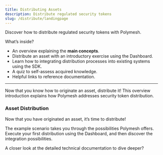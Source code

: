 ```yaml
---
title: Distributing Assets
description: Distribute regulated security tokens
slug: /distribute/landingpage
---
```



Discover how to distribute regulated security tokens with Polymesh.

What’s inside?
* An overview explaining the **main concepts**.
* Distribute an asset with an introductory exercise using the Dashboard.
* Learn how to integrating distribution processes into existing systems using the SDK.
* A quiz to self-assess acquired knowledge.
* Helpful links to reference documentation.


***

<OverviewBox title="Overview: Distributing assets with Polymesh" linkHref="/distribute/introduction" linkText="Overview" imgSrc="/illu-p-screen.svg">

Now that you know how to originate an asset, distribute it! This overview introduction explains how Polymesh addresses security token distribution.
</OverviewBox>

<h3>Asset Distribution</h3>
Now that you have originated an asset, it’s time to distribute!

The example scenario takes you through the possibilities Polymesh offers. Execute your first distribution using the Dashboard, and then discover the integration possibilities.

<ActionCardWrapper>
	<ActionCard href="/distribute/dashboard" text="Distribute an asset using the Dashboard" desc="Distribute assets, such as dividend payments with your browser and the Polymesh Dashboard."></ActionCard>
	<ActionCard href="/distribute/sdk" showDevSign="true" text="Distribute an asset with the SDK" desc="Integrate asset distribution into your systems with the SDK."></ActionCard>
</ActionCardWrapper>

<OverviewBox title="Dive into further resources" linkHref="https://developers.polymath.network/polymesh-sdk-api-reference/" linkText="Explore" imgSrc="/illu-p-code.svg" external="true">

A closer look at the detailed technical documentation to dive deeper?
</OverviewBox>
